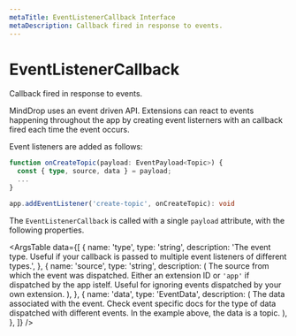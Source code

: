 ```yaml
---
metaTitle: EventListenerCallback Interface
metaDescription: Callback fired in response to events.
---
```


# EventListenerCallback

<Description>Callback fired in response to events.</Description>

MindDrop uses an event driven API. Extensions can react to events happening throughout the app by creating event listerners with an callback fired each time the event occurs.

Event listeners are added as follows:

```ts
function onCreateTopic(payload: EventPayload<Topic>) {
  const { type, source, data } = payload;
  ...
}

app.addEventListener('create-topic', onCreateTopic): void
```

The `EventListenerCallback` is called with a single `payload` attribute, with the following properties.

<ArgsTable
  data={[
    {
      name: 'type',
      type: 'string',
      description:
        'The event type. Useful if your callback is passed to multiple event listeners of different types.',
    },
    {
      name: 'source',
      type: 'string',
      description: (
        <span>
          The source from which the event was dispatched. Either an
          extension ID or <Code>'app'</Code> if dispatched by the app
          istelf. Useful for ignoring events dispatched by your own
          extension.
        </span>
      ),
    },
    {
      name: 'data',
      type: 'EventData',
      description: (
        <span>
          The data associated with the event. Check event specific
          docs for the type of data dispatched with different events.
          In the example above, the data is a topic.
        </span>
      ),
    },
  ]}
/>
